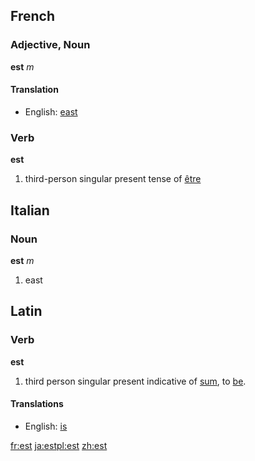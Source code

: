 ==French==
===Adjective, Noun===
'''est''' ''m''
====Translation====
*English: [[east]]

===Verb===
'''est'''

#third-person singular present tense of [[être]]

==Italian==
===Noun===
'''est''' ''m''

#east

==Latin==
===Verb===
'''est'''

#third person singular present indicative of [[sum]], to [[be]].

====Translations====
*English: [[is]]

[[fr:est]]
[[ja:est]][[pl:est]]
[[zh:est]]